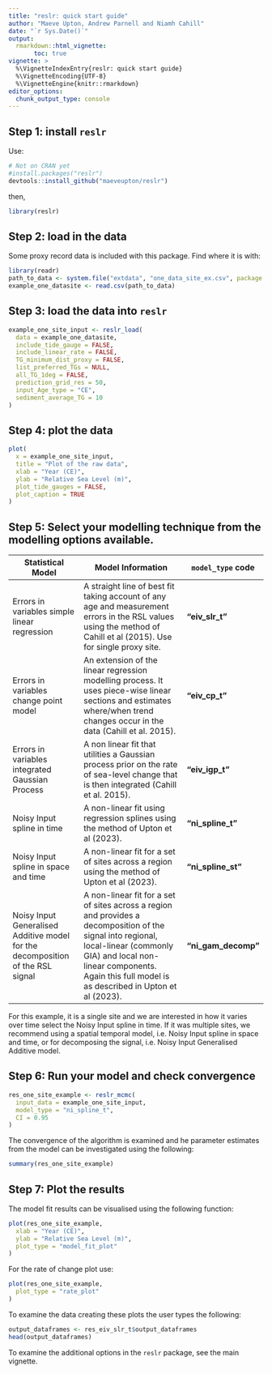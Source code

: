```yaml
---
title: "reslr: quick start guide"
author: "Maeve Upton, Andrew Parnell and Niamh Cahill"
date: "`r Sys.Date()`"
output: 
  rmarkdown::html_vignette:
       toc: true
vignette: >
  %\VignetteIndexEntry{reslr: quick start guide}
  %\VignetteEncoding{UTF-8}
  %\VignetteEngine{knitr::rmarkdown}
editor_options: 
  chunk_output_type: console
---
```


## Step 1: install `reslr`

Use:
```r
# Not on CRAN yet
#install.packages("reslr")
devtools::install_github("maeveupton/reslr")
```
then,
```r
library(reslr)
```

## Step 2: load in the data

Some proxy record data is included with this package. Find where it is with:

```r
library(readr)
path_to_data <- system.file("extdata", "one_data_site_ex.csv", package = "reslr")
example_one_datasite <- read.csv(path_to_data)
```


## Step 3: load the data into `reslr`
```r
example_one_site_input <- reslr_load(
  data = example_one_datasite,
  include_tide_gauge = FALSE,
  include_linear_rate = FALSE,
  TG_minimum_dist_proxy = FALSE,
  list_preferred_TGs = NULL,
  all_TG_1deg = FALSE,
  prediction_grid_res = 50,
  input_Age_type = "CE",
  sediment_average_TG = 10
)
```

## Step 4: plot the data

```r
plot(
  x = example_one_site_input,
  title = "Plot of the raw data",
  xlab = "Year (CE)",
  ylab = "Relative Sea Level (m)",
  plot_tide_gauges = FALSE,
  plot_caption = TRUE
)
```

## Step 5: Select your modelling technique from the modelling options available.


| Statistical Model | Model Information | `model_type` code | Use |
| ---- | ------- | -- |
| Errors in variables simple linear regression | A straight line of best fit taking account of any age and measurement errors in the RSL values using the method of Cahill et al (2015). Use for single proxy site. | **"eiv_slr_t"** |
| Errors in variables change point model | An extension of the linear regression modelling process. It uses piece-wise linear sections and estimates where/when trend changes occur in the data (Cahill et al. 2015). | **"eiv_cp_t"** |
| Errors in variables integrated Gaussian Process | A non linear fit that utilities a Gaussian process prior on the rate of sea-level change that is then integrated (Cahill et al. 2015). | **"eiv_igp_t"** |
| Noisy Input spline in time | A non-linear fit using regression splines using the method of Upton et al (2023). | **"ni_spline_t"** |
| Noisy Input spline in space and time | A non-linear fit for a set of sites across a region using the method of Upton et al (2023). | **"ni_spline_st"**|
| Noisy Input Generalised Additive model for the decomposition of the RSL signal | A non-linear fit for a set of sites across a region and provides a decomposition of the signal into regional, local-linear (commonly GIA) and local non-linear components. Again this full model is as described in Upton et al (2023). | **"ni_gam_decomp"** |


For this example, it is a single site and we are interested in how it varies over time select the Noisy Input spline in time. If it was multiple sites, we recommend using a spatial temporal model, i.e. Noisy Input spline in space and time, or for decomposing the signal, i.e. Noisy Input Generalised Additive model. 


## Step 6: Run your model and check convergence

```r
res_one_site_example <- reslr_mcmc(
  input_data = example_one_site_input,
  model_type = "ni_spline_t",
  CI = 0.95
)
```

The convergence of the algorithm is examined and he parameter estimates from the model can be investigated using the following:
```r
summary(res_one_site_example)
```

## Step 7: Plot the results
The model fit results can be visualised using the following function:
```r
plot(res_one_site_example,
  xlab = "Year (CE)",
  ylab = "Relative Sea Level (m)",
  plot_type = "model_fit_plot"
)
```
For the rate of change plot use:

```r
plot(res_one_site_example,
  plot_type = "rate_plot"
)
```

To examine the data creating these plots the user types the following:
```r
output_dataframes <- res_eiv_slr_t$output_dataframes
head(output_dataframes)
```


To examine the additional options in the `reslr` package, see the main vignette.
